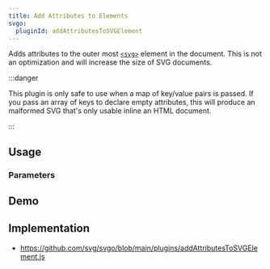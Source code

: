 ```yaml
---
title: Add Attributes to Elements
svgo:
  pluginId: addAttributesToSVGElement
---
```


Adds attributes to the outer most [`<svg>`](https://developer.mozilla.org/docs/Web/SVG/Element/svg) element in the document. This is not an optimization and will increase the size of SVG documents.

:::danger

This plugin is only safe to use when a map of key/value pairs is passed. If you pass an array of keys to declare empty attributes, this will produce an malformed SVG that's only usable inline an HTML document.

:::

## Usage

<PluginUsage />

### Parameters

<PluginParams />

## Demo

<PluginDemo />

## Implementation

- https://github.com/svg/svgo/blob/main/plugins/addAttributesToSVGElement.js
